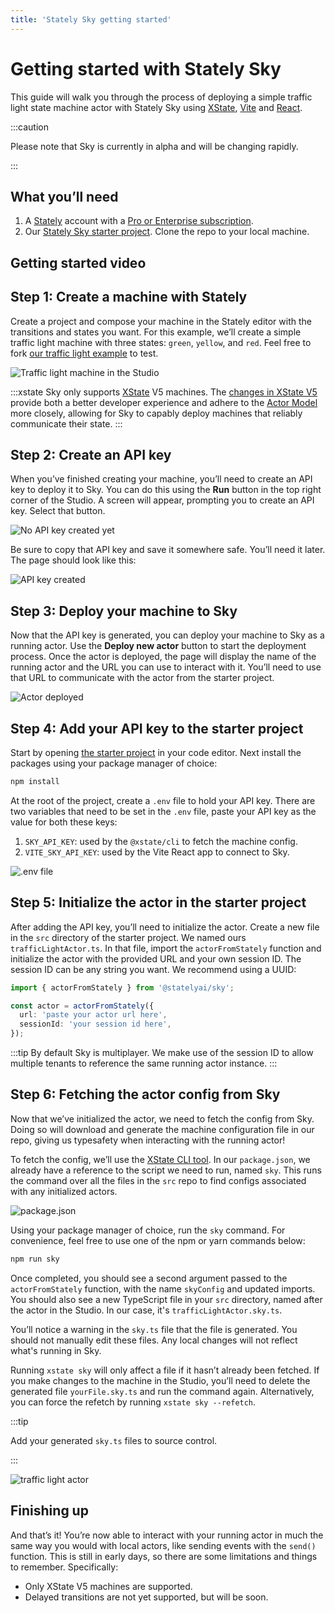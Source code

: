 ```yaml
---
title: 'Stately Sky getting started'
---
```


# Getting started with Stately Sky

This guide will walk you through the process of deploying a simple traffic light state machine actor with Stately Sky using [XState](/docs/xstate.mdx), [Vite](https://vitejs.dev/) and [React](https://reactjs.org/).

:::caution

Please note that Sky is currently in alpha and will be changing rapidly.

:::

## What you’ll need

1. A [Stately](https://stately.ai) account with a [Pro or Enterprise subscription](https://stately.ai/pricing).
2. Our [Stately Sky starter project](https://github.com/statelyai/sky-starter-app). Clone the repo to your local machine.

## Getting started video

<YouTube id="A_J1jbz1oWw" />

## Step 1: Create a machine with Stately

Create a project and compose your machine in the Stately editor with the transitions and states you want. For this example, we’ll create a simple traffic light machine with three states: `green`, `yellow`, and `red`. Feel free to fork [our traffic light example](https://stately.ai/registry/editor/eb3e89f5-5936-439f-8254-2f6ea4303659?machineId=15fd8071-b80c-4a6f-b9f5-60b6cf578ee5) to test.

![Traffic light machine in the Studio](../static/assets/sky-getting-started/editor-traffic-light.png)

:::xstate
Sky only supports [XState](https://github.com/statelyai/xstate) V5 machines. The [changes in XState V5](/docs/migration.mdx) provide both a better developer experience and adhere to the [Actor Model](/docs/actor-model.mdx) more closely, allowing for Sky to capably deploy machines that reliably communicate their state.
:::

## Step 2: Create an API key

When you’ve finished creating your machine, you’ll need to create an API key to deploy it to Sky. You can do this using the **Run** button in the top right corner of the Studio. A screen will appear, prompting you to create an API key. Select that button.

![No API key created yet](..//static/assets/sky-getting-started/editor-no-api-key.png)

Be sure to copy that API key and save it somewhere safe. You’ll need it later. The page should look like this:

![API key created](..//static/assets/sky-getting-started/editor-api-key.png)

## Step 3: Deploy your machine to Sky

Now that the API key is generated, you can deploy your machine to Sky as a running actor. Use the **Deploy new actor** button to start the deployment process. Once the actor is deployed, the page will display the name of the running actor and the URL you can use to interact with it. You’ll need to use that URL to communicate with the actor from the starter project.

![Actor deployed](../static/assets/sky-getting-started/editor-deployed-actor.png)

## Step 4: Add your API key to the starter project

Start by opening [the starter project](https://github.com/statelyai/sky-starter-app) in your code editor. Next install the packages using your package manager of choice:

```bash npm2yarn
npm install
```

At the root of the project, create a `.env` file to hold your API key.
There are two variables that need to be set in the `.env` file, paste your API key as the value for both these keys:

1. `SKY_API_KEY`: used by the `@xstate/cli` to fetch the machine config.
2. `VITE_SKY_API_KEY`: used by the Vite React app to connect to Sky.

![.env file](../static/assets/sky-getting-started/code-env-file.png)

## Step 5: Initialize the actor in the starter project

After adding the API key, you’ll need to initialize the actor. Create a new file in the `src` directory of the starter project. We named ours `trafficLightActor.ts`. In that file, import the `actorFromStately` function and initialize the actor with the provided URL and your own session ID. The session ID can be any string you want. We recommend using a UUID:

```typescript
import { actorFromStately } from '@statelyai/sky';

const actor = actorFromStately({
  url: 'paste your actor url here',
  sessionId: 'your session id here',
});
```

:::tip
By default Sky is multiplayer. We make use of the session ID to allow multiple tenants to reference the same running actor instance.
:::

## Step 6: Fetching the actor config from Sky

Now that we’ve initialized the actor, we need to fetch the config from Sky. Doing so will download and generate the machine configuration file in our repo, giving us typesafety when interacting with the running actor!

To fetch the config, we’ll use the [XState CLI tool](/docs/developer-tools.mdx#xstate-cli-command-line-interface). In our `package.json`, we already have a reference to the script we need to run, named `sky`. This runs the command over all the files in the `src` repo to find configs associated with any initialized actors.

![package.json](../static/assets/sky-getting-started/code-sky-cmd.png)

Using your package manager of choice, run the `sky` command. For convenience, feel free to use one of the npm or yarn commands below:

```bash npm2yarn
npm run sky
```

Once completed, you should see a second argument passed to the `actorFromStately` function, with the name `skyConfig` and updated imports. You should also see a new TypeScript file in your `src` directory, named after the actor in the Studio. In our case, it's `trafficLightActor.sky.ts`.

You’ll notice a warning in the `sky.ts` file that the file is generated. You should not manually edit these files. Any local changes will not reflect what's running in Sky.

Running `xstate sky` will only affect a file if it hasn’t already been fetched. If you make changes to the machine in the Studio, you’ll need to delete the generated file `yourFile.sky.ts` and run the command again. Alternatively, you can force the refetch by running `xstate sky --refetch`.

:::tip

Add your generated `sky.ts` files to source control.

:::

![traffic light actor](../static/assets/sky-getting-started/code-traffic-light-with-config.png)

## Finishing up

And that’s it! You’re now able to interact with your running actor in much the same way you would with local actors, like sending events with the `send()` function. This is still in early days, so there are some limitations and things to remember. Specifically:

- Only XState V5 machines are supported.
- Delayed transitions are not yet supported, but will be soon.
